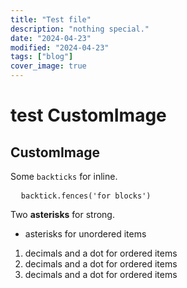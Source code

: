 ```yaml
---
title: "Test file"
description: "nothing special."
date: "2024-04-23"
modified: "2024-04-23"
tags: ["blog"]
cover_image: true
---
```


# test CustomImage

## CustomImage

<CustomImage
  src="https://github.com/kiwaiko/blog/blob/main/images/array.jpg"
  alt="LOOK AT YOU!"
/>
<p>
  Some <code>backticks</code> for inline.
</p>
<pre>
  <code className="language-javascript">backtick.fences('for blocks')</code>
</pre>

<p>
  Two <strong>asterisks</strong> for strong.
</p>
<ul>
  <li>asterisks for unordered items</li>
</ul>
<ol>
  <li>decimals and a dot for ordered items</li>
  <li>decimals and a dot for ordered items</li>
  <li>decimals and a dot for ordered items</li>
</ol>
